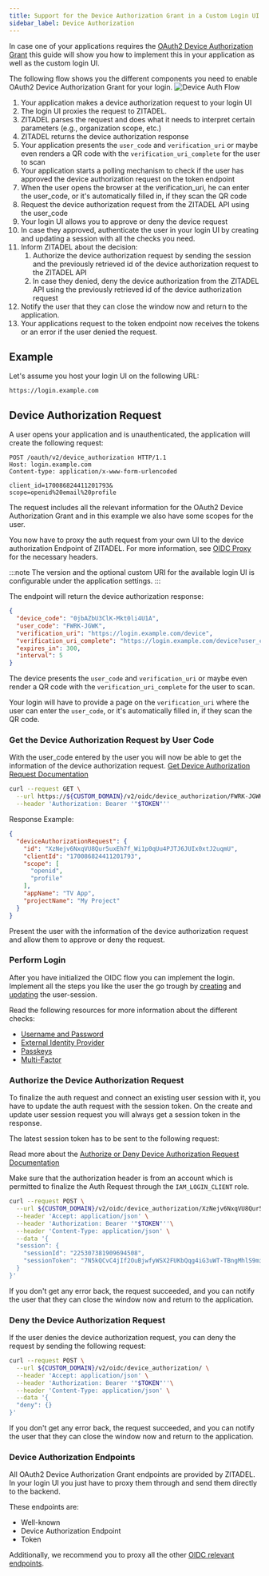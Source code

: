 ```yaml
---
title: Support for the Device Authorization Grant in a Custom Login UI
sidebar_label: Device Authorization
---
```


In case one of your applications requires the [OAuth2 Device Authorization Grant](/docs/guides/integrate/login/oidc/device-authorization) this guide will show you how to implement
this in your application as well as the custom login UI.

The following flow shows you the different components you need to enable OAuth2 Device Authorization Grant for your login.
![Device Auth Flow](/img/guides/login-ui/device-auth-flow.png)

1. Your application makes a device authorization request to your login UI
2. The login UI proxies the request to ZITADEL.
3. ZITADEL parses the request and does what it needs to interpret certain parameters (e.g., organization scope, etc.)
4. ZITADEL returns the device authorization response
5. Your application presents the `user_code` and `verification_uri` or maybe even renders a QR code with the `verification_uri_complete` for the user to scan
6. Your application starts a polling mechanism to check if the user has approved the device authorization request on the token endpoint
7. When the user opens the browser at the verification_uri, he can enter the user_code, or it's automatically filled in, if they scan the QR code
8. Request the device authorization request from the ZITADEL API using the user_code
9. Your login UI allows you to approve or deny the device request
10. In case they approved, authenticate the user in your login UI by creating and updating a session with all the checks you need.
11. Inform ZITADEL about the decision:
    1. Authorize the device authorization request by sending the session and the previously retrieved id of the device authorization request to the ZITADEL API
    2. In case they denied, deny the device authorization from the ZITADEL API using the previously retrieved id of the device authorization request
12. Notify the user that they can close the window now and return to the application.
13. Your applications request to the token endpoint now receives the tokens or an error if the user denied the request.

## Example

Let's assume you host your login UI on the following URL:
```
https://login.example.com
```

## Device Authorization Request

A user opens your application and is unauthenticated, the application will create the following request:
```HTTP
POST /oauth/v2/device_authorization HTTP/1.1
Host: login.example.com
Content-type: application/x-www-form-urlencoded

client_id=170086824411201793&
scope=openid%20email%20profile
```

The request includes all the relevant information for the OAuth2 Device Authorization Grant and in this example we also have some scopes for the user.

You now have to proxy the auth request from your own UI to the device authorization Endpoint of ZITADEL.
For more information, see [OIDC Proxy](./login-app#oidc-proxy) for the necessary headers.

:::note
The version and the optional custom URI for the available login UI is configurable under the application settings.
:::

The endpoint will return the device authorization response:
```json
{
  "device_code": "0jbAZbU3ClK-Mkt0li4U1A",
  "user_code": "FWRK-JGWK",
  "verification_uri": "https://login.example.com/device",
  "verification_uri_complete": "https://login.example.com/device?user_code=FWRK-JGWK",
  "expires_in": 300,
  "interval": 5
}
```

The device presents the `user_code` and `verification_uri` or maybe even render a QR code with the `verification_uri_complete` for the user to scan.

Your login will have to provide a page on the `verification_uri` where the user can enter the `user_code`, or it's automatically filled in, if they scan the QR code.

### Get the Device Authorization Request by User Code

With the user_code entered by the user you will now be able to get the information of the device authorization request.
[Get Device Authorization Request Documentation](/docs/apis/resources/oidc_service_v2/oidc-service-get-device-authorization-request)

```bash
curl --request GET \
  --url https://${CUSTOM_DOMAIN}/v2/oidc/device_authorization/FWRK-JGWK \
  --header 'Authorization: Bearer '"$TOKEN"''
```

Response Example:

```json
{
  "deviceAuthorizationRequest": {
    "id": "XzNejv6NxqVU8Qur5uxEh7f_Wi1p0qUu4PJTJ6JUIx0xtJ2uqmU",
    "clientId": "170086824411201793",
    "scope": [
      "openid",
      "profile"
    ],
    "appName": "TV App",
    "projectName": "My Project"
  }
}
```

Present the user with the information of the device authorization request and allow them to approve or deny the request.

### Perform Login

After you have initialized the OIDC flow you can implement the login.
Implement all the steps you like the user the go trough by [creating](/docs/apis/resources/session_service_v2/session-service-create-session) and [updating](/docs/apis/resources/session_service_v2/session-service-set-session) the user-session.

Read the following resources for more information about the different checks:
- [Username and Password](./username-password)
- [External Identity Provider](./external-login)
- [Passkeys](./passkey)
- [Multi-Factor](./mfa)

### Authorize the Device Authorization Request

To finalize the auth request and connect an existing user session with it, you have to update the auth request with the session token.
On the create and update user session request you will always get a session token in the response.

The latest session token has to be sent to the following request:

Read more about the [Authorize or Deny Device Authorization Request Documentation](/docs/apis/resources/oidc_service_v2/oidc-service-authorize-or-deny-device-authorization)

Make sure that the authorization header is from an account which is permitted to finalize the Auth Request through the `IAM_LOGIN_CLIENT` role.
```bash
curl --request POST \
  --url ${CUSTOM_DOMAIN}/v2/oidc/device_authorization/XzNejv6NxqVU8Qur5uxEh7f_Wi1p0qUu4PJTJ6JUIx0xtJ2uqmU \
  --header 'Accept: application/json' \
  --header 'Authorization: Bearer '"$TOKEN"''\
  --header 'Content-Type: application/json' \
  --data '{
  "session": {
    "sessionId": "225307381909694508",
    "sessionToken": "7N5kQCvC4jIf2OuBjwfyWSX2FUKbQqg4iG3uWT-TBngMhlS9miGUwpyUaN0HJ8OcbSzk4QHZy_Bvvv"
  }
}'
```

If you don't get any error back, the request succeeded, and you can notify the user that they can close the window now and return to the application.

### Deny the Device Authorization Request

If the user denies the device authorization request, you can deny the request by sending the following request:

```bash
curl --request POST \
  --url ${CUSTOM_DOMAIN}/v2/oidc/device_authorization/ \
  --header 'Accept: application/json' \
  --header 'Authorization: Bearer '"$TOKEN"''\
  --header 'Content-Type: application/json' \
  --data '{
  "deny": {}
}'
```

If you don't get any error back, the request succeeded, and you can notify the user that they can close the window now and return to the application.

### Device Authorization Endpoints

All OAuth2 Device Authorization Grant endpoints are provided by ZITADEL. In your login UI you just have to proxy them through and send them directly to the backend.

These endpoints are:
- Well-known
- Device Authorization Endpoint
- Token

Additionally, we recommend you to proxy all the other [OIDC relevant endpoints](./oidc-standard#endpoints).